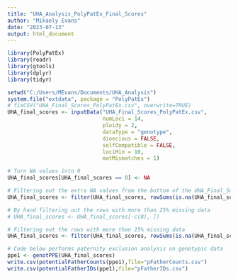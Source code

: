 ```yaml
---
title: "UHA_Analysis_PolyPatEx_Final_Scores"
author: "Mikaely Evans"
date: "2023-07-13"
output: html_document
---
```


```r
library(PolyPatEx)
library(readr)
library(gtools)
library(dplyr)
library(tidyr)
```

```r
setwd("C:/Users/MEvans/Documents/UHA_Analysis")
system.file("extdata", package = "PolyPatEx")
# fixCSV("UHA_Final_Scores_PolyPatEx.csv", overwrite=TRUE)
UHA_final_scores <- inputData("UHA_Final_Scores_PolyPatEx.csv",
                              numLoci = 14,
                              ploidy = 2,
                              dataType = "genotype",
                              dioecious = FALSE,
                              selfCompatible = FALSE,
                              lociMin = 10,
                              matMismatches = 1)

# Turn NA values into 0
UHA_final_scores[UHA_final_scores == 0] <- NA

# Filtering out the extra NA values from the bottom of the UHA_Final_Scores_PolyPatEx.csv data file
UHA_final_scores <- filter(UHA_final_scores, rowSums(is.na(UHA_final_scores)) != ncol(UHA_final_scores))

# By hand filtering out the rows with more than 25% missing data
# UHA_final_scores <- UHA_final_scores[-c(8), ])

# Filtering out the rows with more than 25% missing data
UHA_final_scores <- filter(UHA_final_scores, rowSums(is.na(UHA_final_scores)) >= 4)

# Code below performs paternity exclusion analysis on genotypic data
ppe1 <- genotPPE(UHA_final_scores)
write.csv(potentialFatherCounts(ppe1),file="pFatherCounts.csv")
write.csv(potentialFatherIDs(ppe1),file="pFatherIDs.csv")
```







